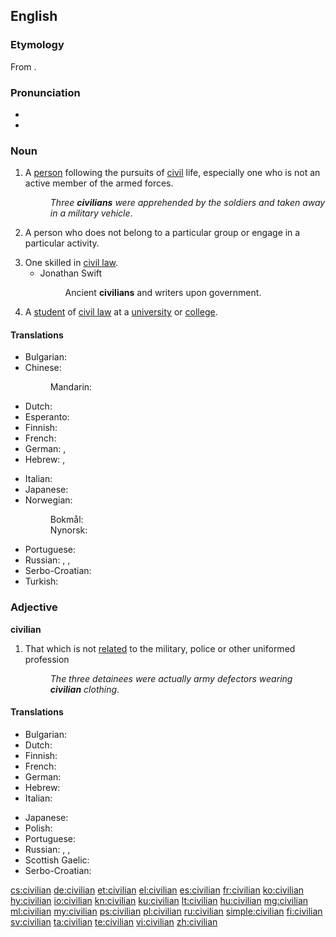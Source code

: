 ==English==

===Etymology===
From {{etyl|fro|en}} {{term|civilien|lang=fro}}.

===Pronunciation===
* {{IPA|/sɪˈvɪljən/}}
* {{audio|en-us-civilian.ogg|Audio (US)|lang=en}}

===Noun===
{{en-noun}}

# A [[person]] following the pursuits of [[civil]] life, especially one who is not an active member of the armed forces.
#: ''Three '''civilians''' were apprehended by the soldiers and taken away in a military vehicle''.
# {{context|informal|lang=en}}  A person who does not belong to a particular group or engage in a particular activity.
# One skilled in [[civil law]].
#* Jonathan Swift
#*: Ancient '''civilians''' and writers upon government.
# A [[student]] of [[civil law]] at a [[university]] or [[college]].
#: {{rfquotek|R. Graves}}

====Translations====
{{trans-top|non-military person}}
* Bulgarian: {{t+|bg|циви́лен|m}}
* Chinese: 
*: Mandarin: {{t+|cmn|平民|tr=píngmín|sc=Hani}}
* Dutch: {{t+|nl|burger|m}}
* Esperanto: {{t|eo|civilulo}}
* Finnish: {{t+|fi|siviili}}
* French: {{t+|fr|civil|m}}
* German: {{t+|de|Zivilist|m}}, {{t|de|Zivilistin|f}}
* Hebrew: {{t+|he|אזרח|m|tr=ezrakh}}, {{t|he|אזרחית|f|tr=ezrakhyt}}
{{trans-mid}}
* Italian: {{t|it|civile|m}}
* Japanese: {{t|ja|文民|tr=bunmin}}
* Norwegian:
*: Bokmål: {{t|nb|sivilist|m}}
*: Nynorsk: {{t|nn|sivilist|m}}
* Portuguese: {{t+|pt|civil|m|f}}
* Russian: {{t|ru|[[гражданский|гражда́нское]] [[лицо́]]|n|sc=Cyrl}}, {{t|ru|[[гражда́нский]] [[челове́к]]|m|sc=Cyrl}}, {{t+|ru|гражда́нский|m|sc=Cyrl}}
* Serbo-Croatian: {{t|sh|cìvīl|m}}
* Turkish: {{t+|tr|sivil}}
{{trans-bottom}}

===Adjective===
'''civilian'''

# That which is not [[relate]]d to the military, police or other uniformed profession
#: ''The three detainees were actually army defectors wearing '''civilian''' clothing''.

====Translations====
{{trans-top|not related to the military armed forces}}
* Bulgarian: {{t+|bg|циви́лен}}
* Dutch: {{t|nl|burger-}}
* Finnish: {{t+|fi|siviili|alt=siviili-}}
* French: {{t+|fr|civil}}
* German: {{t+|de|zivil}}
* Hebrew: {{t+|he|אזרחי|tr=ezrakhí}}
* Italian: {{t|it|civile}}
{{trans-mid}}
* Japanese: {{t+|ja|市民|tr=shimin no|alt=市民の}}
* Polish: {{t+|pl|cywilny}}
* Portuguese: {{t+|pt|civil}}
* Russian: {{t+|ru|гражда́нский|sc=Cyrl}}, {{t+|ru|циви́льный|sc=Cyrl}}, {{t+|ru|шта́тский|sc=Cyrl}}
* Scottish Gaelic: {{t|gd|sìobhalta}}
* Serbo-Croatian: {{t|sh|cìvīlnī}}
{{trans-bottom}}

[[cs:civilian]]
[[de:civilian]]
[[et:civilian]]
[[el:civilian]]
[[es:civilian]]
[[fr:civilian]]
[[ko:civilian]]
[[hy:civilian]]
[[io:civilian]]
[[kn:civilian]]
[[ku:civilian]]
[[lt:civilian]]
[[hu:civilian]]
[[mg:civilian]]
[[ml:civilian]]
[[my:civilian]]
[[ps:civilian]]
[[pl:civilian]]
[[ru:civilian]]
[[simple:civilian]]
[[fi:civilian]]
[[sv:civilian]]
[[ta:civilian]]
[[te:civilian]]
[[vi:civilian]]
[[zh:civilian]]